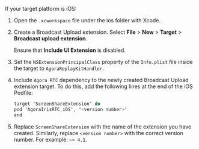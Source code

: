 <PlatformWrapper platform="react-native">

If your target platform is iOS:

1. Open the `.xcworkspace` file under the ios folder with Xcode.
1. Create a Broadcast Upload extension. Select **File** > **New** > **Target** > **Broadcast upload extension**.

    Ensure that **Include UI Extension** is disabled.
1. Set the `NSExtensionPrincipalClass` property of the `Info.plist` file inside the target to `AgoraReplayKitHandler`.
1. Include `Agora RTC` dependency to the newly created Broadcast Upload extension target. To do this, add the following lines at the end of the iOS Podfile:

    ```swift
    target 'ScreenShareExtension' do
    pod 'AgoraIrisRTC_iOS', '<version number>'
    end
    ```

1. Replace `ScreenShareExtension` with the name of the extension you have created. Similarly, replace `<version number>` with the correct version number. For example: `~> 4.1`.

</PlatformWrapper>
